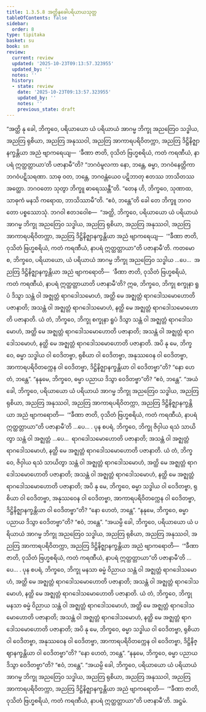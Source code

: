 ```yaml
---
title: 1.3.5.8 အတ္ထိနုခေါပရိယာယသုတ္တ
tableOfContents: false
sidebar:
  order: 8
type: tipitaka
basket: su
book: sn
review:
  current: review
  updated: '2025-10-23T09:13:57.323955'
  updated_by: ''
  notes: ''
  history:
  - state: review
    date: '2025-10-23T09:13:57.323955'
    updated_by: ''
    notes: ''
    previous_state: draft
---
```



<ReviewStatus review={frontmatter.review} showDetails={true} />

<HypothesisAnnotation frontmatter={frontmatter} />

<DynamicBreadcrumb />

<Division number="153" book="sn" e="ch" v="18" p="302">

<Paragraph number="844" book="sn">
“အတ္ထိ နု ခေါ, ဘိက္ခဝေ, ပရိယာယော ယံ ပရိယာယံ အာဂမ္မ ဘိက္ခု အညတြေဝ သဒ္ဓါယ, အညတြ ရုစိယာ, အညတြ အနုဿဝါ, အညတြ အာကာရပရိဝိတက္ကာ, အညတြ ဒိဋ္ဌိနိဇ္ဈာနက္ခန္တိယာ အညံ ဗျာကရေယျ—  ‘ခီဏာ ဇာတိ, ဝုသိတံ ဗြဟ္မစရိယံ, ကတံ ကရဏီယံ, နာပရံ ဣတ္ထတ္တာယာ’တိ ပဇာနာမီ”တိ? “ဘဂဝံမူလကာ နော, ဘန္တေ, ဓမ္မာ, ဘဂဝံနေတ္တိကာ ဘဂဝံပဋိသရဏာ. သာဓု ဝတ, ဘန္တေ, ဘဂဝန္တံယေဝ ပဋိဘာတု ဧတဿ ဘာသိတဿ အတ္ထော. ဘဂဝတော သုတွာ ဘိက္ခူ ဓာရေဿန္တီ”တိ. “တေန ဟိ, ဘိက္ခဝေ, သုဏာထ, သာဓုကံ မနသိ ကရောထ, ဘာသိဿာမီ”တိ. “ဧဝံ, ဘန္တေ”တိ ခေါ တေ ဘိက္ခူ ဘဂဝတော ပစ္စဿောသုံ. ဘဂဝါ ဧတဒဝေါစ—  “အတ္ထိ, ဘိက္ခဝေ, ပရိယာယော ယံ ပရိယာယံ အာဂမ္မ ဘိက္ခု အညတြေဝ သဒ္ဓါယ, အညတြ ရုစိယာ, အညတြ အနုဿဝါ, အညတြ အာကာရပရိဝိတက္ကာ, အညတြ ဒိဋ္ဌိနိဇ္ဈာနက္ခန္တိယာ အညံ ဗျာကရေယျ—  ‘“ခီဏာ ဇာတိ, ဝုသိတံ ဗြဟ္မစရိယံ, ကတံ ကရဏီယံ, နာပရံ ဣတ္ထတ္တာယာ”တိ ပဇာနာမီ’တိ.
</Paragraph>

<Paragraph number="845" book="sn">
ကတမော စ, ဘိက္ခဝေ, ပရိယာယော, ယံ ပရိယာယံ အာဂမ္မ ဘိက္ခု အညတြေဝ သဒ္ဓါယ …ပေ…  အညတြ ဒိဋ္ဌိနိဇ္ဈာနက္ခန္တိယာ အညံ ဗျာကရောတိ—  ‘ခီဏာ ဇာတိ, ဝုသိတံ ဗြဟ္မစရိယံ, ကတံ ကရဏီယံ, နာပရံ ဣတ္ထတ္တာယာတိ ပဇာနာမီ’တိ? ဣဓ, ဘိက္ခဝေ, ဘိက္ခု စက္ခုနာ ရူပံ ဒိသွာ သန္တံ ဝါ အဇ္ဈတ္တံ ရာဂဒေါသမောဟံ, အတ္ထိ မေ အဇ္ဈတ္တံ ရာဂဒေါသမောဟောတိ ပဇာနာတိ; အသန္တံ ဝါ အဇ္ဈတ္တံ ရာဂဒေါသမောဟံ, နတ္ထိ မေ အဇ္ဈတ္တံ ရာဂဒေါသမောဟောတိ ပဇာနာတိ. ယံ တံ, ဘိက္ခဝေ, ဘိက္ခု စက္ခုနာ ရူပံ ဒိသွာ သန္တံ ဝါ အဇ္ဈတ္တံ ရာဂဒေါသမောဟံ, အတ္ထိ မေ အဇ္ဈတ္တံ ရာဂဒေါသမောဟောတိ ပဇာနာတိ; အသန္တံ ဝါ အဇ္ဈတ္တံ ရာဂဒေါသမောဟံ, နတ္ထိ မေ အဇ္ဈတ္တံ ရာဂဒေါသမောဟောတိ ပဇာနာတိ. အပိ နု မေ, ဘိက္ခဝေ, ဓမ္မာ သဒ္ဓါယ ဝါ ဝေဒိတဗ္ဗာ, ရုစိယာ ဝါ ဝေဒိတဗ္ဗာ, အနုဿဝေန ဝါ ဝေဒိတဗ္ဗာ, အာကာရပရိဝိတက္ကေန ဝါ ဝေဒိတဗ္ဗာ, ဒိဋ္ဌိနိဇ္ဈာနက္ခန္တိယာ ဝါ ဝေဒိတဗ္ဗာ”တိ? “နော ဟေတံ, ဘန္တေ”. “နနုမေ, ဘိက္ခဝေ, ဓမ္မာ ပညာယ ဒိသွာ ဝေဒိတဗ္ဗာ”တိ? “ဧဝံ, ဘန္တေ”. “အယံ ခေါ, ဘိက္ခဝေ, ပရိယာယော ယံ ပရိယာယံ အာဂမ္မ ဘိက္ခု အညတြေဝ သဒ္ဓါယ, အညတြ ရုစိယာ, အညတြ အနုဿဝါ, အညတြ အာကာရပရိဝိတက္ကာ, အညတြ ဒိဋ္ဌိနိဇ္ဈာနက္ခန္တိယာ အညံ ဗျာကရောတိ—  ‘“ခီဏာ ဇာတိ, ဝုသိတံ ဗြဟ္မစရိယံ, ကတံ ကရဏီယံ, နာပရံ ဣတ္ထတ္တာယာ”တိ ပဇာနာမီ’တိ …ပေ… .
</Paragraph>

<Paragraph number="846" book="sn">
ပုန စပရံ, ဘိက္ခဝေ, ဘိက္ခု ဇိဝှါယ ရသံ သာယိတွာ သန္တံ ဝါ အဇ္ဈတ္တံ …ပေ…  ရာဂဒေါသမောဟောတိ ပဇာနာတိ; အသန္တံ ဝါ အဇ္ဈတ္တံ ရာဂဒေါသမောဟံ, နတ္ထိ မေ အဇ္ဈတ္တံ ရာဂဒေါသမောဟောတိ ပဇာနာတိ. ယံ တံ, ဘိက္ခဝေ, ဇိဝှါယ ရသံ သာယိတွာ သန္တံ ဝါ အဇ္ဈတ္တံ ရာဂဒေါသမောဟံ, အတ္ထိ မေ အဇ္ဈတ္တံ ရာဂဒေါသမောဟောတိ ပဇာနာတိ; အသန္တံ ဝါ အဇ္ဈတ္တံ ရာဂဒေါသမောဟံ, နတ္ထိ မေ အဇ္ဈတ္တံ ရာဂဒေါသမောဟောတိ ပဇာနာတိ; အပိ နု မေ, ဘိက္ခဝေ, ဓမ္မာ သဒ္ဓါယ ဝါ ဝေဒိတဗ္ဗာ, ရုစိယာ ဝါ ဝေဒိတဗ္ဗာ, အနုဿဝေန ဝါ ဝေဒိတဗ္ဗာ, အာကာရပရိဝိတက္ကေန ဝါ ဝေဒိတဗ္ဗာ, ဒိဋ္ဌိနိဇ္ဈာနက္ခန္တိယာ ဝါ ဝေဒိတဗ္ဗာ”တိ? “နော ဟေတံ, ဘန္တေ”. “နနုမေ, ဘိက္ခဝေ, ဓမ္မာ ပညာယ ဒိသွာ ဝေဒိတဗ္ဗာ”တိ? “ဧဝံ, ဘန္တေ”. “အယမ္ပိ ခေါ, ဘိက္ခဝေ, ပရိယာယော ယံ ပရိယာယံ အာဂမ္မ ဘိက္ခု အညတြေဝ သဒ္ဓါယ, အညတြ ရုစိယာ, အညတြ အနုဿဝါ, အညတြ အာကာရပရိဝိတက္ကာ, အညတြ ဒိဋ္ဌိနိဇ္ဈာနက္ခန္တိယာ အညံ ဗျာကရောတိ—  ‘“ခီဏာ ဇာတိ, ဝုသိတံ ဗြဟ္မစရိယံ, ကတံ ကရဏီယံ, နာပရံ ဣတ္ထတ္တာယာ”တိ ပဇာနာမီ’တိ …ပေ… .
</Paragraph>

<Paragraph number="847" book="sn">
ပုန စပရံ, ဘိက္ခဝေ, ဘိက္ခု မနသာ ဓမ္မံ ဝိညာယ သန္တံ ဝါ အဇ္ဈတ္တံ ရာဂဒေါသမောဟံ, အတ္ထိ မေ အဇ္ဈတ္တံ ရာဂဒေါသမောဟောတိ ပဇာနာတိ; အသန္တံ ဝါ အဇ္ဈတ္တံ ရာဂဒေါသမောဟံ, နတ္ထိ မေ အဇ္ဈတ္တံ ရာဂဒေါသမောဟောတိ ပဇာနာတိ. ယံ တံ, ဘိက္ခဝေ, ဘိက္ခု မနသာ ဓမ္မံ ဝိညာယ သန္တံ ဝါ အဇ္ဈတ္တံ ရာဂဒေါသမောဟံ, အတ္ထိ မေ အဇ္ဈတ္တံ ရာဂဒေါသမောဟောတိ ပဇာနာတိ; အသန္တံ ဝါ အဇ္ဈတ္တံ ရာဂဒေါသမောဟံ, နတ္ထိ မေ အဇ္ဈတ္တံ ရာဂဒေါသမောဟောတိ ပဇာနာတိ; အပိ နု မေ, ဘိက္ခဝေ, ဓမ္မာ သဒ္ဓါယ ဝါ ဝေဒိတဗ္ဗာ, ရုစိယာ ဝါ ဝေဒိတဗ္ဗာ, အနုဿဝေန ဝါ ဝေဒိတဗ္ဗာ, အာကာရပရိဝိတက္ကေန ဝါ ဝေဒိတဗ္ဗာ, ဒိဋ္ဌိနိဇ္ဈာနက္ခန္တိယာ ဝါ ဝေဒိတဗ္ဗာ”တိ? “နော ဟေတံ, ဘန္တေ”. “နနုမေ, ဘိက္ခဝေ, ဓမ္မာ ပညာယ ဒိသွာ ဝေဒိတဗ္ဗာ”တိ? “ဧဝံ, ဘန္တေ”. “အယမ္ပိ ခေါ, ဘိက္ခဝေ, ပရိယာယော ယံ ပရိယာယံ အာဂမ္မ ဘိက္ခု အညတြေဝ သဒ္ဓါယ, အညတြ ရုစိယာ, အညတြ အနုဿဝါ, အညတြ အာကာရပရိဝိတက္ကာ, အညတြ ဒိဋ္ဌိနိဇ္ဈာနက္ခန္တိယာ အညံ ဗျာကရောတိ—  ‘“ခီဏာ ဇာတိ, ဝုသိတံ ဗြဟ္မစရိယံ, ကတံ ကရဏီယံ, နာပရံ ဣတ္ထတ္တာယာ”တိ ပဇာနာမီ’တိ.

</Paragraph>
</Division>

<Paragraph number="848" type="center" book="sn">
အဋ္ဌမံ.
</Paragraph>